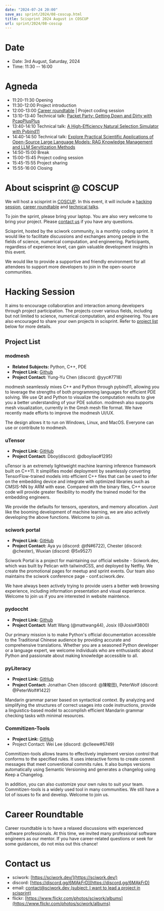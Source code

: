 ```yaml
---
date: "2024-07-24 20:00"
save_as: sprint/2024/08-coscup.html
title: Scisprint 2024 August in COSCUP
url: sprint/2024/08-coscup
---
```


# Date

- Date: 3rd August, Saturday, 2024
- Time: 11:30 \-- 16:00

# Agneda

- 11:20-11:30 Opening
- 11:30-12:00 Project introduction
- 12:00-13:00 [Career roundtable](#career-roundtable) \| Project
  coding session
- 13:10-13:40 Technical talk: [Packet Party: Getting Down and Dirty
  with
  PcapPlusPlus](#packet-party-getting-down-and-dirty-with-pcapplusplus)
- 13:40-14:10 Technical talk: [A High-Efficiency Natural Selection
  Simulator with
  Pybind11](#a-high-efficiency-natural-selection-simulator-with-pybind11)
- 14:40-14:50 Technical talk: [Explore Practical Scientific
  Applications of Open-Source Large Language Models: RAG Knowledge
  Management and LLM Servitization
  Methods](#explore-practical-scientific-applications-of-open-source-large-language-models-rag-knowledge-management-and-llm-servitization-methods)
- 14:50-15:00 Break
- 15:00-15:45 Project coding session
- 15:45-15:55 Project sharing
- 15:55-16:00 Closing

# About scisprint @ COSCUP

We will host a scisprint in [COSCUP](https://coscup.org/2024/zh-TW/). In
this event, it will include a [hacking session](#hacking-session),
[career roundtable](#career-roundtable) and [technical
talks](#technical-talks).

To join the sprint, please bring your laptop. You are also very welcome
to bring your project. Please [contact us](#contact-us) if you have any
questions.

Scisprint, hosted by the sciwork community, is a monthly coding sprint.
It would like to facilitate discussions and exchanges among people in
the fields of science, numerical computation, and engineering.
Participants, regardless of experience level, can gain valuable
development insights in this event.

We would like to provide a supportive and friendly environment for all
attendees to support more developers to join in the open-source
communities.

# Hacking Session

It aims to encourage collaboration and interaction among developers
through project participation. The projects cover various fields,
including but not limited to science, numerical computation, and
engineering. You are also encouraged to share your own projects in
scisprint. Refer to [project list](#project-list) below for more
details.

## Project List

### modmesh

- **Related Subjects:** Python, C++, PDE
- **Project Link:** [Github](https://github.com/solvcon/modmesh)
- **Project Contact:** Yung-Yu Chen (discord: \@yyc#7718)

modmesh seamlessly mixes C++ and Python through pybind11, allowing you
to leverage the strengths of both programming languages for efficient
PDE solving. We use Qt and Python to visualize the computation results
to give you a better understanding of your PDE solution. modmesh also
supports mesh visualization, currently in the Gmsh mesh file format. We
have recently made efforts to improve the modmesh UI/UX.

The design allows it to run on Windows, Linux, and MacOS. Everyone can
use or contribute to modmesh.

### uTensor

- **Project Link:** [GitHub](https://github.com/uTensor/uTensor)
- **Project Contact:** Dboy(discord: \@dboyliao#1295)

uTensor is an extremely lightweight machine learning inference framework
built on C++11. It simplifies model deployment by seamlessly converting
TensorFlow-trained models into efficient C++ files that can be used to
infer on the embedding device and integrate with optimized libraries
such as CMSIS-NN by ARM with ease. Compared with the binary files, C++
source code will provide greater flexibility to modify the trained model
for the embedding engineers.

We provide the defaults for tensors, operators, and memory allocation.
Just like the booming development of machine learning, we are also
actively developing the above functions. Welcome to join us.

### sciwork portal

- **Project Link:** [GitHub](https://github.com/sciwork/swportal)
- **Project Contact:** Aya yu (discord: \@tN#6722), Chester (discord:
  \@chester), Wuxian (discord: \@5x9527)

Sciwork Portal is a project for maintaining our official website -
Sciwork.dev, which was built by Pelican with tailwindCSS, and deployed
by Netfliy. We create the promotional pages for meetup and sprint
events. Our team also maintains the sciwork conference page -
conf.sciwork.dev.

We have always been actively trying to provide users a better web
browsing experience, including information presentation and visual
experience. Welcome to join us if you are interested in website
maintence.

### pydoccht

- **Project Link:**
  [Github](https://github.com/python/python-docs-zh-tw)
- **Project Contact:** Matt Wang (@mattwang44), Josix (@Josix#3800)

Our primary mission is to make Python\'s official documentation
accessible to the Traditional Chinese audience by providing accurate and
comprehensive translations. Whether you are a seasoned Python developer
or a language expert, we welcome individuals who are enthusiastic about
Python and passionate about making knowledge accessible to all.

### pyLiteracy

- **Project Link:**
  [GitHub](https://github.com/Chenct-jonathan/Loc_zai_and_Rep_zai_parser)
- **Project Contact:** Jonathan Chen (discord: \@陳畯田), PeterWolf
  (discord: \@PeterWolf#1422)

Mandarin grammar parser based on syntactical context. By analyzing and
simplifying the structures of correct usages into code instructions,
provide a linguistics-based model to accomplish efficient Mandarin
grammar checking tasks with minimal resources.

### Commitizen-Tools

- **Project Link:**
  [GitHub](https://github.com/commitizen-tools/commitizen)
- Project Contact: Wei Lee (discord: \@clleew#6749)

Commitizen-tools allows teams to effectively implement version control
that conforms to the specified rules. It uses interactive forms to
create commit messages that meet conventional commits rules. It also
bumps versions automatically using Semantic Versioning and generates a
changelog using Keep a Changelog.

In addition, you can also customize your own rules to suit your team.
Commitizen-tools is a widely used tool in many communities. We still
have a lot of issues to fix and develop. Welcome to join us.

# Career Roundtable

Career roundtable is to have a relaxed discussions with experienced
software professionals. At this time, we invited many professional
software engineers as our mentor. If you have career-related questions
or seek for some guidances, do not miss out this chance!

<Map src="https://www.google.com/maps/embed?pb=!1m14!1m8!1m3!1d14462.247118839012!2d121.5427259!3d25.0150024!3m2!1i1024!2i768!4f13.1!3m3!1m2!1s0x3442aa23fdb8fd51%3A0xf6126da2dfe50537!2sNTUST%20TR%20Building!5e0!3m2!1sen!2stw!4v1721822569889!5m2!1sen!2stw" />

# Contact us

- sciwork: [https://sciwork.dev/](https://sciwork.dev/)
- discord: [https://discord.gg/6MAkFrD](https://discord.gg/6MAkFrD)
- email: [contact@sciwork.dev (subject: I want to lead a project in
  scisprint)](mailto:contact@sciwork.dev?subject=[sciwork]%20I%20want%20to%20lead%20a%20project%20in%20scisprint)
- flickr: [https://www.flickr.com/photos/sciwork/albums](https://www.flickr.com/photos/sciwork/albums)
